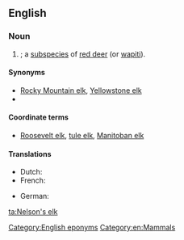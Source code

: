 ==English==
{{wikipedia|red deer}}
{{wikispecies|Cervus elaphus}}
{{wikispecies|Cervus canadensis}}
===Noun===
{{en-noun|head=[[Nelson]]'s [[elk]]|Nelson's elk}}

# {{taxlink|Cervus elaphus nelsoni|subspecies}}; a [[subspecies]] of [[red deer]] (or [[wapiti]]).

====Synonyms====
* [[Rocky Mountain elk]], [[Yellowstone elk]]
* {{taxlink|Cervus canadensis nelsoni|subspecies}}

====Coordinate terms====
* [[Roosevelt elk]], [[tule elk]], [[Manitoban elk]]

====Translations====
{{trans-top|wapiti subspecies}}
* Dutch: {{t|nl|wapiti|m}}
* French: {{t|fr|cerf wapiti|m}}
{{trans-mid}}
* German: {{t|de|Wapiti}}
{{trans-bottom}}

[[Category:English eponyms]]
[[Category:en:Mammals]]

[[ta:Nelson's elk]]